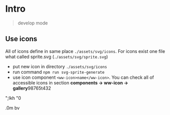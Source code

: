 
<Meta title="Back-end API" />

# Intro

> develop mode

## Use icons

All of icons define in same place `./assets/svg/icons`. For icons exist one file what called sprite.svg (`./assets/svg/sprite.svg`)

- put new icon in directory `./assets/svg/icons`
- run command `npm run svg-sprite-generate`
- use icon component `<ww-icon>name</ww-icon>`. You can check all of accessible icons in section **components -> ww-icon -> gallery**98765t432

";lkh "0

.0m bv
